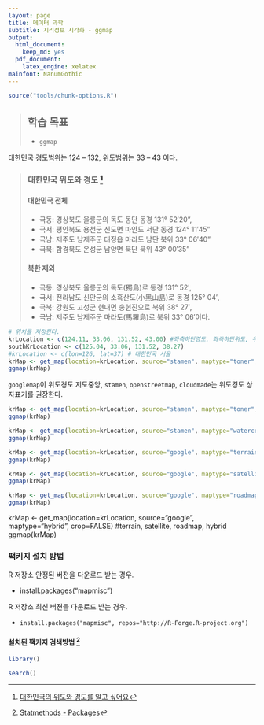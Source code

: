 ```yaml
---
layout: page
title: 데이터 과학
subtitle: 지리정보 시각화 - ggmap
output:
  html_document: 
    keep_md: yes
  pdf_document:
    latex_engine: xelatex
mainfont: NanumGothic
---
```


``` r
source("tools/chunk-options.R")
```

> ## 학습 목표 {.objectives}
>
> * `ggmap`


대한민국 경도범위는 124 -- 132, 위도범위는 33 -- 43 이다. 

> ### 대한민국 위도와 경도 [^kor-lonlat] {.callout}
>
> #### 대한민국 전체
> - 극동: 경상북도 울릉군의 독도 동단 동경 131° 52′20", 
> - 극서: 평안북도 용천군 신도면 마안도 서단 동경 124° 11′45"
> - 극남: 제주도 남제주군 대정읍 마라도 남단 북위 33° 06′40"
> - 극북: 함경북도 온성군 남양면 북단 북위 43° 00′35"
>
> #### 북한 제외
> - 극동: 경상북도 울릉군의 독도(獨島)로 동경 131° 52′, 
> - 극서: 전라남도 신안군의 소흑산도(小黑山島)로 동경 125° 04′, 
> - 극북: 강원도 고성군 현내면 송현진으로 북위 38° 27′, 
> - 극남: 제주도 남제주군 마라도(馬羅島)로 북위 33° 06′이다.


[^kor-lonlat]: [대한민국의 위도와 경도를 알고 싶어요](http://tip.daum.net/question/3092152)

``` r
# 위치를 지정한다.
krLocation <- c(124.11, 33.06, 131.52, 43.00) #좌측하단경도, 좌측하단위도, 우측상단경도, 우측상단위도
southKrLocation <- c(125.04, 33.06, 131.52, 38.27)
#krLocation <- c(lon=126, lat=37) # 대한민국 서울
krMap <- get_map(location=krLocation, source="stamen", maptype="toner", crop=FALSE) #terrain, toner, watercolor
ggmap(krMap)
```

`googlemap`이 위도경도 지도중앙, `stamen`, `openstreetmap`, `cloudmade`는 
위도경도 상자표기를 권장한다.

``` r
krMap <- get_map(location=krLocation, source="stamen", maptype="toner", crop=FALSE) #terrain, toner, watercolor
ggmap(krMap)

krMap <- get_map(location=krLocation, source="stamen", maptype="watercolor", crop=FALSE) #terrain, toner, watercolor
ggmap(krMap)

krMap <- get_map(location=krLocation, source="google", maptype="terrain", crop=FALSE) #terrain, satellite, roadmap, hybrid
ggmap(krMap)

krMap <- get_map(location=krLocation, source="google", maptype="satellite", crop=FALSE) #terrain, satellite, roadmap, hybrid
ggmap(krMap)

krMap <- get_map(location=krLocation, source="google", maptype="roadmap", crop=FALSE) #terrain, satellite, roadmap, hybrid
ggmap(krMap)
```

krMap <- get_map(location=krLocation, source="google", maptype="hybrid", crop=FALSE) #terrain, satellite, roadmap, hybrid
ggmap(krMap)


### 팩키지 설치 방법

R 저장소 안정된 버젼을 다운로드 받는 경우.

- install.packages("mapmisc")

R 저장소 최신 버젼을 다운로드 받는 경우.

- `install.packages("mapmisc", repos="http://R-Forge.R-project.org")`

#### 설치된 팩키지 검색방법 [^statmethods-packages]


``` r
library()
```

``` r
search()
```

[^statmethods-packages]: [Statmethods - Packages](http://www.statmethods.net/interface/packages.html)













